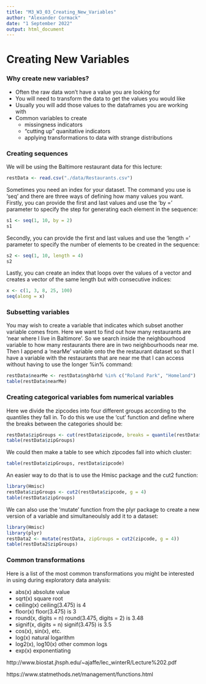 ```yaml
---
title: "M3_W3_03_Creating_New_Variables"
author: "Alexander Cormack"
date: "1 September 2022"
output: html_document
---
```


# Creating New Variables

### Why create new variables?

* Often the raw data won't have a value you are looking for
* You will need to transform the data to get the values you would like
* Usually you will add those values to the dataframes you are working with
* Common variables to create
    * missingness indicators
    * "cutting up" quanitative indicators
    * applying transformations to data with strange distributions


### Creating sequences

We will be using the Baltimore restaurant data for this lecture:

```r
restData <- read.csv("./data/Restaurants.csv")
```



Sometimes you need an index for your dataset. The command you use is 'seq' and there are three ways of defining how many values you want. Firstly, you can provide the first and last values and use the 'by =' parameter to specify the step for generating each element in the sequence:

```r
s1 <- seq(1, 10, by = 2)
s1
```


Secondly, you can provide the first and last values and use the 'length =' parameter to specify the number of elements to be created in the sequence:

```r
s2 <- seq(1, 10, length = 4)
s2
```


Lastly, you can create an index that loops over the values of a vector and creates a vector of the same length but with consecutive indices:

```r
x <- c(1, 3, 8, 25, 100)
seq(along = x)
```


### Subsetting variables

You may wish to create a variable that indicates which subset another variable comes from. Here we want to find out how many restaurants are 'near where I live in Baltimore'. So we search inside the neighbourhood variable to how many restaurants there are in two neighbourhoods near me. Then I append a 'nearMe' variable onto the the restaurant dataset so that I have a variable with the restaurants that are near me that I can access without having to use the longer %in% command:

```r
restData$nearMe <- restData$nghbrhd %in% c("Roland Park", "Homeland")
table(restData$nearMe)
```


### Creating categorical variables fom numerical variables

Here we divide the zipcodes into four different groups according to the quantiles they fall in. To do this we use the 'cut' function and define where the breaks between the categories should be:

```r
restData$zipGroups <- cut(restData$zipcode, breaks = quantile(restData$zipcode))
table(restData$zipGroups)
```


We could then make a table to see which zipcodes fall into which cluster:

```r
table(restData$zipGroups, restData$zipcode)
```


An easier way to do that is to use the Hmisc package and the cut2 function:

```r
library(Hmisc)
restData$zipGroups <- cut2(restData$zipcode, g = 4)
table(restData$zipGroups)
```


We can also use the 'mutate' function from the plyr package to create a new version of a variable and simultaneoulsly add it to a dataset:

```r
library(Hmisc)
library(plyr)
restData2 <- mutate(restData, zipGroups = cut2(zipcode, g = 4))
table(restData2$zipGroups)
```



### Common transformations

Here is a list of the most common transformations you might be interested in using during exploratory data analysis:

* abs(x) absolute value
* sqrt(x) square root
* ceiling(x) ceiling(3.475) is 4
* floor(x) floor(3.475) is 3
* round(x, digits = n) round(3.475, digits = 2) is 3.48
* signif(x, digits = n) signif(3.475) is 3.5
* cos(x), sin(x), etc.
* log(x) natural logarithm
* log2(x), log10(x) other common logs
* exp(x) exponentiating

http://www.biostat.jhsph.edu/~ajaffe/lec_winterR/Lecture%202.pdf

https://www.statmethods.net/management/functions.html
